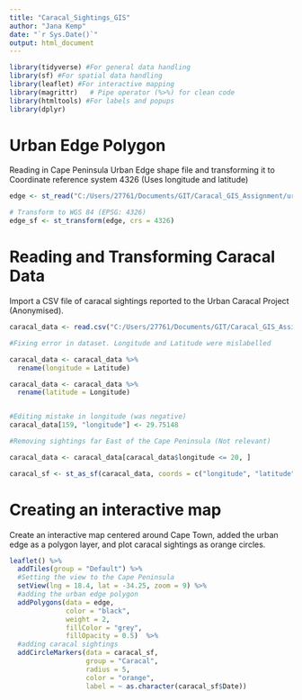 ```yaml
---
title: "Caracal_Sightings_GIS"
author: "Jana Kemp"
date: "`r Sys.Date()`"
output: html_document
---
```

```r
library(tidyverse) #For general data handling
library(sf) #For spatial data handling
library(leaflet) #For interactive mapping
library(magrittr)   # Pipe operator (%>%) for clean code
library(htmltools) #For labels and popups
library(dplyr)
```

# Urban Edge Polygon
Reading in Cape Peninsula Urban Edge shape file and transforming it to Coordinate reference system 4326 (Uses longitude and latitude)

```r
edge <- st_read("C:/Users/27761/Documents/GIT/Caracal_GIS_Assignment/urban_edge/urban_edge/urban_diss.shp")

# Transform to WGS 84 (EPSG: 4326)
edge_sf <- st_transform(edge, crs = 4326)
```

# Reading and Transforming Caracal Data
Import a CSV file of caracal sightings reported to the Urban Caracal Project (Anonymised).
 

```r
caracal_data <- read.csv("C:/Users/27761/Documents/GIT/Caracal_GIS_Assignment/Caracal_Data.csv")

#Fixing error in dataset. Longitude and Latitude were mislabelled

caracal_data <- caracal_data %>%
  rename(longitude = Latitude)

caracal_data <- caracal_data %>%
  rename(latitude = Longitude)


#Editing mistake in longitude (was negative)
caracal_data[159, "longitude"] <- 29.75148

#Removing sightings far East of the Cape Peninsula (Not relevant)

caracal_data <- caracal_data[caracal_data$longitude <= 20, ]

caracal_sf <- st_as_sf(caracal_data, coords = c("longitude", "latitude"), crs = 4326)
```

# Creating an interactive map
Create an interactive map centered around Cape Town, added the urban edge as a polygon layer, and plot caracal sightings as orange circles. 
```r
leaflet() %>%
  addTiles(group = "Default") %>%
  #Setting the view to the Cape Peninsula
  setView(lng = 18.4, lat = -34.25, zoom = 9) %>% 
  #adding the urban edge polygon
  addPolygons(data = edge, 
              color = "black",       
              weight = 2,           
              fillColor = "grey", 
              fillOpacity = 0.5)  %>%  
  #adding caracal sightings
  addCircleMarkers(data = caracal_sf,
                   group = "Caracal",
                   radius = 5, 
                   color = "orange",
                   label = ~ as.character(caracal_sf$Date)) 
```

